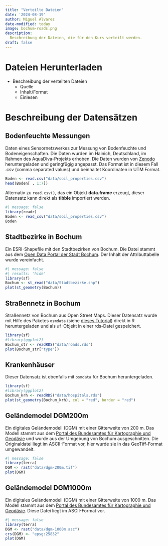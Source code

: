 ```yaml
---
title: "Verteilte Dateien"
date: '2024-08-19'
author: Miguel Alvarez
date-modified: today
image: bochum-roads.png
description:
  Beschreibung der Dateien, die für den Kurs verteilt werden.
draft: false
---
```


# Dateien Herunterladen

- Beschreibung der verteilten Dateien
  - Quelle
  - Inhalt/Format
  - Einlesen

# Beschreibung der Datensätzen

## Bodenfeuchte Messungen

Daten eines Sensornetzwerkes zur Messung von Bodenfeuchte und Bodeneigenschaften.
Die Daten wurden im Hainich, Deutschland, im Rahmen des AquaDiva-Projekts erhoben.
Die Daten wurden von [Zenodo](https://zenodo.org/records/8063928) heruntergeladen und geringfügig angepasst.
Das Format ist in diesem Fall .csv (comma separated values) und beinhaltet Koordinaten in UTM Format.

```r
Boden <- read.csv("data/soil_properties.csv")
head(Boden[ , 1:7])
```

Alternativ zu `read.csv()`, das ein Objekt **data.frame** erzeugt, dieser Datensatz kann direkt als **tibble** importiert werden.

```r
#| message: false
library(readr)
Boden <- read_csv("data/soil_properties.csv")
Boden
```

## Stadtbezirke in Bochum

Ein ESRI-Shapefile mit den Stadtbezirken von Bochum.
Die Datei stammt aus dem [Open Data Portal der Stadt Bochum](https://www.bochum.de/Open-Data/Datensaetze/Geografie-Geodaten-und-Stadtplanung).
Der Inhalt der Attributtabelle wurde vereinfacht.

```r
#| message: false
#| results: 'hide'
library(sf)
Bochum <- st_read("data/Stadtbezirke.shp")
plot(st_geometry(Bochum))
```


## Straßennetz in Bochum

Straßennetz von Bochum aus Open Street Maps.
Dieser Datensatz wurde mit Hilfe des Paketes `osmdata` (siehe [dieses Tutorial](https://cran.r-project.org/web/packages/osmdata/vignettes/osmdata.html)) direkt in R heruntergeladen und als `sf`-Objekt in einer rds-Datei gespeichert.

```r
library(sf)
#library(ggplot2)
Bochum_str <- readRDS("data/roads.rds")
plot(Bochum_str["type"])
```

## Krankenhäuser

Dieser Datensatz ist ebenfalls mit `osmdata` für Bochum heruntergeladen.

```r
library(sf)
#library(ggplot2)
Bochum_krh <- readRDS("data/hospitals.rds")
plot(st_geometry(Bochum_krh), col = "red", border = "red")
```



## Geländemodel DGM200m

Ein digitales Geländemodell (DGM) mit einer Gitterweite von 200 m.
Das Modell stammt aus dem [Portal des Bundesamtes für Kartographie und Geodäsie](https://gdz.bkg.bund.de/index.php/default/digitales-gelandemodell-gitterweite-200-m-dgm200.html) und wurde aus der Umgebung von Bochum ausgeschnitten.
Die Originaldatei liegt im ASCII-Format vor, hier wurde sie in das GeoTiff-Format umgewandelt.

```r
#| message: false
library(terra)
DGM <- rast("data/dgm-200m.tif")
plot(DGM)
```


## Geländemodel DGM1000m

Ein digitales Geländemodell (DGM) mit einer Gitterweite von 1000 m.
Das Modell stammt aus dem [Portal des Bundesamtes für Kartographie und Geodäsie](https://gdz.bkg.bund.de/index.php/default/wms-digitales-gelandemodell-gitterweite-1000-m-wms-dgm1000.html?___SID=S).
Diese Datei liegt im ASCII-Format vor.

```r
#| message: false
library(terra)
DGM <- rast("data/dgm-1000m.asc")
crs(DGM) <- "epsg:25832"
plot(DGM)
```




